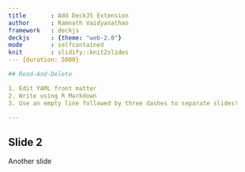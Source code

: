 ```yaml
---
title       : Add DeckJS Extension
author      : Ramnath Vaidyanathan
framework   : deckjs
deckjs      : {theme: "web-2.0"}
mode        : selfcontained
knit        : slidify::knit2slides
--- {duration: 5000}

## Read-And-Delete

1. Edit YAML front matter
2. Write using R Markdown
3. Use an empty line followed by three dashes to separate slides!

---
```


## Slide 2

Another slide




